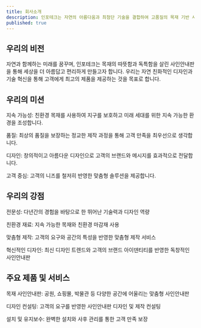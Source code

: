 ```yaml
---
title: 회사소개
description: 인포테크는 자연의 아름다움과 최첨단 기술을 결합하여 고품질의 목재 기반 사인안내판을 제작하는 전문 기업입니다. 저희는 환경을 생각하고 지속 가능한 재료를 사용하여 고객의 요구를 충족하는 아름답고 실용적인 사인안내판을 제공합니다.
published: true
---
```

## 우리의 비전

자연과 함께하는 미래를 꿈꾸며, 인포테크는 목재의 따뜻함과 독특함을 살린 사인안내판을 통해 세상을 더 아름답고 편리하게 만들고자 합니다. 우리는 자연 친화적인 디자인과 기술 혁신을 통해 고객에게 최고의 제품을 제공하는 것을 목표로 합니다.

## 우리의 미션

지속 가능성: 친환경 목재를 사용하여 지구를 보호하고 미래 세대를 위한 지속 가능한 환경을 조성합니다.

품질: 최상의 품질을 보장하는 정교한 제작 과정을 통해 고객 만족을 최우선으로 생각합니다.

디자인: 창의적이고 아름다운 디자인으로 고객의 브랜드와 메시지를 효과적으로 전달합니다.

고객 중심: 고객의 니즈를 철저히 반영한 맞춤형 솔루션을 제공합니다.

## 우리의 강점

전문성: 다년간의 경험을 바탕으로 한 뛰어난 기술력과 디자인 역량

친환경 재료: 지속 가능한 목재와 친환경 마감재 사용

맞춤형 제작: 고객의 요구와 공간의 특성을 반영한 맞춤형 제작 서비스

혁신적인 디자인: 최신 디자인 트렌드와 고객의 브랜드 아이덴티티를 반영한 독창적인 사인안내판

## 주요 제품 및 서비스

목재 사인안내판: 공원, 쇼핑몰, 박물관 등 다양한 공간에 어울리는 맞춤형 사인안내판

디자인 컨설팅: 고객의 요구를 반영한 사인안내판 디자인 및 제작 컨설팅

설치 및 유지보수: 완벽한 설치와 사후 관리를 통한 고객 만족 보장
